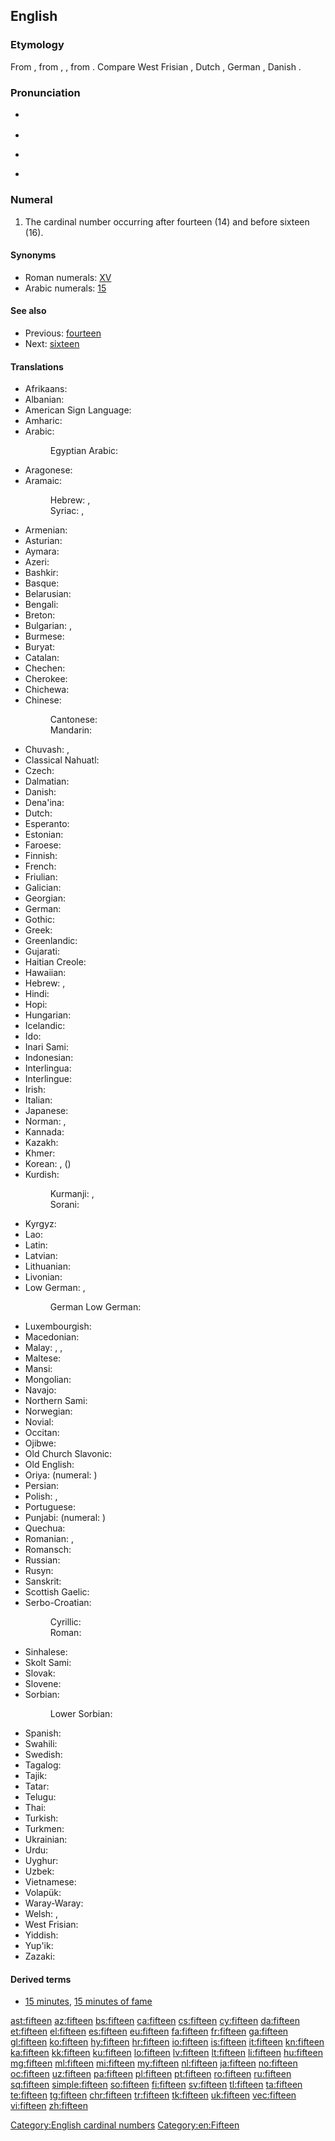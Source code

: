 ==English==
{{number box|en|15}}
{{wikipedia}}

===Etymology===
From {{etyl|enm|en}}, from {{etyl|ang|en}} {{m|ang|fīftīene}}, {{m|ang|fīftēne}}, from {{etyl|gem-pro|en}} {{m|gem-pro|*fimftehun}}. Compare West Frisian {{term|fyftjin|lang=fy}}, Dutch {{term|vijftien|lang=nl}}, German {{term|fünfzehn|lang=de}}, Danish {{term|femten|lang=da}}.

===Pronunciation===
* {{qualifier|next word stressed near the first syllable}}
*: {{a|UK|US}} {{IPA|/ˈfɪf.tiːn/|lang=en}}
* {{audio|en-us-fifteen.ogg|Audio (US)|lang=en}}
* {{qualifier|next word stressed after the first syllable}}
*: {{a|UK|US}} {{IPA|/fɪfˈtiːn/|lang=en}}
* {{rhymes|iːn|lang=en}}

===Numeral===
{{head|en|numeral|cardinal||ordinal|fifteenth}}

# The cardinal number occurring after fourteen (14) and before sixteen (16).

====Synonyms====
* Roman numerals: [[XV]]
* Arabic numerals: [[15]]

====See also====
* Previous: [[fourteen]]
* Next: [[sixteen]]

====Translations====
{{trans-top|cardinal number}}
* Afrikaans: {{t|af|vyftien}}
* Albanian: {{t|sq|pesëmbëdhjetë}}
* American Sign Language: {{t-image|ase|LSQ 15.jpg|35px|OpenB@Side-PalmBack Flatten}}
* Amharic: {{t|am|አስራ አምስት|sc=Ethi}}
* Arabic: {{t|ar|خَمْسَةَ عَشَرَ}}
*: Egyptian Arabic: {{t|arz|خمستاشر|tr=ḵamastāšar|sc=Arab}}
* Aragonese: {{t-needed|an}}
* Aramaic:
*: Hebrew: {{t|arc|חמשעסר|m|tr=khamsha‘sar|sc=Hebr}}, {{t|arc|חמשעסרא|f|tr=khamsha‘esrē|sc=Hebr}}
*: Syriac: {{t|arc|ܚܡܫܥܣܪ|m|tr=khamsha‘sar|sc=Syrc}}, {{t|arc|ܚܡܫܥܣܪܐ|f|tr=khamsha‘esrē|sc=Syrc}}
* Armenian: {{t+|hy|տասնհինգ}}
* Asturian: {{t+|ast|quince}}
* Aymara: {{t|ay|tunka phisqani}}
* Azeri: {{t+|az|on beş}}
* Bashkir: {{t|ba|ун биш|sc=Cyrl}}
* Basque: {{t+|eu|hamabost}}
* Belarusian: {{t|be|пятна́ццаць|sc=Cyrl}}
* Bengali: {{t|bn|পনেরো|tr=pônero}}
* Breton: {{t+|br|pemzek}}
* Bulgarian: {{t+|bg|петна́десет}}, {{t|bg|петна́йсет}}
* Burmese: {{t|my|ဆယ့်ငါး|sc=Mymr}}
* Buryat: {{t|bua|арбан табан}}
* Catalan: {{t+|ca|quinze}}
* Chechen: {{t|ce|пхийтта}}
* Cherokee: {{t|chr|ᏍᎩᎦᏚ|sc=Cher}}
* Chichewa: {{t|ny|khumi n'zisanu}}
* Chinese:
*: Cantonese: {{t|yue|十五|tr=sap6 ng5|sc=Hani}}
*: Mandarin: {{t+|cmn|十五|tr=shíwǔ}}
* Chuvash: {{t|cv|вунпиллӗк|sc=Cyrl}}, {{t|cv|вунпилӗк|sc=Cyrl}}
* Classical Nahuatl: {{t|nci|caxtōlli}}
* Czech: {{t+|cs|patnáct}}
* Dalmatian: {{t|dlm|čonco}}
* Danish: {{t+|da|femten}}
* Dena'ina: {{t|tfn|ch'qilu beq'di}}
* Dutch: {{t+|nl|vijftien|f}}
* Esperanto: {{t|eo|dek kvin}}
* Estonian: {{t+|et|viisteist}}
* Faroese: {{t|fo|fimtan}}
* Finnish: {{t+|fi|viisitoista}}
* French: {{t+|fr|quinze|m}}
* Friulian: {{t|fur|cuindis}}
* Galician: {{t+|gl|quince}}
* Georgian: {{t|ka|თხუთმეტი|sc=Geor}}
* German: {{t+|de|fünfzehn}}
* Gothic: {{t|got|𐍆𐌹𐌼𐍆𐍄𐌰𐌹𐌷𐌿𐌽|sc=Goth}}
* Greek: {{t+|el|δεκαπέντε}}
* Greenlandic: {{t|kl|aqqaniq-tallimat}}
* Gujarati: {{t+|gu|પંદર|tr=paṃdar|sc=Gujr}}
* Haitian Creole: {{t|ht|kenz}}
* Hawaiian: {{t|haw|ʻumikūmālima}}
* Hebrew: {{t|he|חֲמֵשׁ־עֶשְׂרֵה|tr=khamesh esre|f}} {{qualifier|used in counting}}, {{t|he|חֲמִשָּׁה־עָשָׂר|tr=khamisha asar|m}}
* Hindi: {{t+|hi|पंद्रह|tr=pandrah|m}}
* Hopi: {{t|hop|pakwt niikyang tsivot siikya’ta}}
* Hungarian: {{t+|hu|tizenöt}}
* Icelandic: {{t+|is|fimmtán}}
* Ido: {{t+|io|dek-e-kin}}
* Inari Sami: {{t|smn|vittnubáloh}}
* Indonesian: {{t|id|lima belas}}
* Interlingua: {{t|ia|dece-cinque}}
* Interlingue: {{t-needed|ie}}
* Irish: {{t+|ga|cúig déag}}
* Italian: {{t+|it|quindici|m}}
* Japanese: {{t+|ja|十五|tr=じゅうご, jūgo}}
* Norman: {{t|nrf|tchinze}} {{qualifier|Guernsey}}, {{t|nrf|tchînze}} {{qualifier|Jersey}}
* Kannada: {{t+|kn|ಹದಿನೈದು|sc=Knda}}
* Kazakh: {{t|kk|он бес|sc=Cyrl}}
* Khmer: {{t|km|ដប់ប្រាំ|tr=dop pram}}
* Korean: {{t+|ko|열다섯}}, {{t+|ko|십오}} ({{t+|ko|十五}})
* Kurdish:
*: Kurmanji: {{t+|ku|pazde}}, {{t+|ku|pazdeh}}
*: Sorani: {{t|ckb|پانزە|tr=panze}}
{{trans-mid}}
* Kyrgyz: {{t|ky|он беш|sc=Cyrl}}
* Lao: {{t|lo|ສິບຫ້າ|sc=Laoo}}
* Latin: {{t+|la|quīndecim}}
* Latvian: {{t+|lv|piecpadsmit}}
* Lithuanian: {{t+|lt|penkiolika}}
* Livonian: {{t|liv|vīžtuoistõn}}
* Low German: {{t+|nds|föffteihn}}, {{t+|nds|foffteihn}}
*: German Low German: {{t+|nds-de|föffteihn}}
* Luxembourgish: {{t|lb|fofzéng}}
* Macedonian: {{t|mk|петна́есет}}
* Malay: {{t|ms|lima belas}}, {{t|ms|sepuluh lima}}, {{t|ms|satu puluh lima}}
* Maltese: {{t|mt|ħmistax}}
* Mansi: {{t|mns|атхуйплов|tr=atxujplow}}
* Mongolian: {{t|mn|арван тав‎|sc=Cyrl}}
* Navajo: {{t|nv|ashdlaʼáadah}}
* Northern Sami: {{t|se|vihttanuppelohkái}}
* Norwegian: {{t+|no|femten}}
* Novial: {{t|nov|dek-sink}}
* Occitan: {{t-needed|oc}}
* Ojibwe: {{t|oj|ashi-naanan}}
* Old Church Slavonic: {{t|cu|пѧть на дєсѧтє|sc=Cyrs}}
* Old English: {{t|ang|fīftīene}}
* Oriya: {{t|or|ପନ୍ଦର|tr=pandar|sc=Orya}} (numeral: {{t|or|୧୫}})
* Persian: {{t+|fa|پانزده|tr=pânzdah}}
* Polish: {{t+|pl|piętnaście}}, {{qualifier|collective}} {{t|pl|piętnaścioro}}
* Portuguese: {{t+|pt|quinze}}
* Punjabi: {{t|pa|ਪੰਦਰਾਂ|tr=paṅdrāṅ|sc=Guru}} (numeral: {{t|pa|੧੫}})
* Quechua: {{t|qu|chunka pichqayuq}}
* Romanian: {{t+|ro|cincisprezece}}, {{t|ro|cinșpe}} {{qualifier|informal}}
* Romansch: {{qualifier|Grischun}} {{t|rm|quindesch}}
* Russian: {{t+|ru|пятна́дцать}}
* Rusyn: {{t|rue|пятна́дцить|sc=Cyrl}}
* Sanskrit: {{t|sa|पञ्चदश|tr=páñcadaśa}}
* Scottish Gaelic: {{t|gd|còig}} {{t|gd|deug}}
* Serbo-Croatian:
*: Cyrillic: {{t|sh|петнаест}}
*: Roman: {{t|sh|petnaest}}
* Sinhalese: {{t|si|පහළොව}}
* Skolt Sami: {{t|sms|vitmlo}}
* Slovak: {{t|sk|pätnásť}}
* Slovene: {{t+|sl|petnajst}}
* Sorbian:
*: Lower Sorbian: {{t|dsb|pěśnasćo}}
* Spanish: {{t+|es|quince|m}}
* Swahili: {{t|sw|kumi na tano}}
* Swedish: {{t+|sv|femton}}
* Tagalog: {{t+|tl|labinlima}}
* Tajik: {{t|tg|понздаҳ|sc=Cyrl}}
* Tatar: {{t|tt|унбиш|sc=Cyrl}}
* Telugu: {{t+|te|పదిహేను}}
* Thai: {{t|th|สิบห้า|tr=sìp hâa|sc=Thai}}
* Turkish: {{t+|tr|on beş}}
* Turkmen: {{t+|tk|on bäş}}
* Ukrainian: {{t+|uk|п’ятна́дцять|sc=Cyrl}}
* Urdu: {{t|ur|پندرہ|tr=pandrah}}
* Uyghur: {{t+|ug|ئون بەش|sc=ug-Arab}}
* Uzbek: {{t+|uz|oʻn besh}}
* Vietnamese: {{t+|vi|mười lăm}}
* Volapük: {{t|vo|deglul}}
* Waray-Waray: {{t+|war|kinse}}
* Welsh: {{t+|cy|pymtheg}} {{qualifier|vigesimal, traditional}}, {{t+|cy|un deg pump}} {{qualifier|decimal}}
* West Frisian: {{t+|fy|fyftjin}}
* Yiddish: {{t|yi|פֿופֿצן|sc=Hebr}}
* Yup'ik: {{t|esu|akimiaq}}
* Zazaki: {{t|zza|pances}}
{{trans-bottom}}

====Derived terms====
* [[15 minutes]], [[15 minutes of fame]]

[[Category:English cardinal numbers]]
[[Category:en:Fifteen]]

[[ast:fifteen]]
[[az:fifteen]]
[[bs:fifteen]]
[[ca:fifteen]]
[[cs:fifteen]]
[[cy:fifteen]]
[[da:fifteen]]
[[et:fifteen]]
[[el:fifteen]]
[[es:fifteen]]
[[eu:fifteen]]
[[fa:fifteen]]
[[fr:fifteen]]
[[ga:fifteen]]
[[gl:fifteen]]
[[ko:fifteen]]
[[hy:fifteen]]
[[hr:fifteen]]
[[io:fifteen]]
[[is:fifteen]]
[[it:fifteen]]
[[kn:fifteen]]
[[ka:fifteen]]
[[kk:fifteen]]
[[ku:fifteen]]
[[lo:fifteen]]
[[lv:fifteen]]
[[lt:fifteen]]
[[li:fifteen]]
[[hu:fifteen]]
[[mg:fifteen]]
[[ml:fifteen]]
[[mi:fifteen]]
[[my:fifteen]]
[[nl:fifteen]]
[[ja:fifteen]]
[[no:fifteen]]
[[oc:fifteen]]
[[uz:fifteen]]
[[pa:fifteen]]
[[pl:fifteen]]
[[pt:fifteen]]
[[ro:fifteen]]
[[ru:fifteen]]
[[sq:fifteen]]
[[simple:fifteen]]
[[so:fifteen]]
[[fi:fifteen]]
[[sv:fifteen]]
[[tl:fifteen]]
[[ta:fifteen]]
[[te:fifteen]]
[[tg:fifteen]]
[[chr:fifteen]]
[[tr:fifteen]]
[[tk:fifteen]]
[[uk:fifteen]]
[[vec:fifteen]]
[[vi:fifteen]]
[[zh:fifteen]]